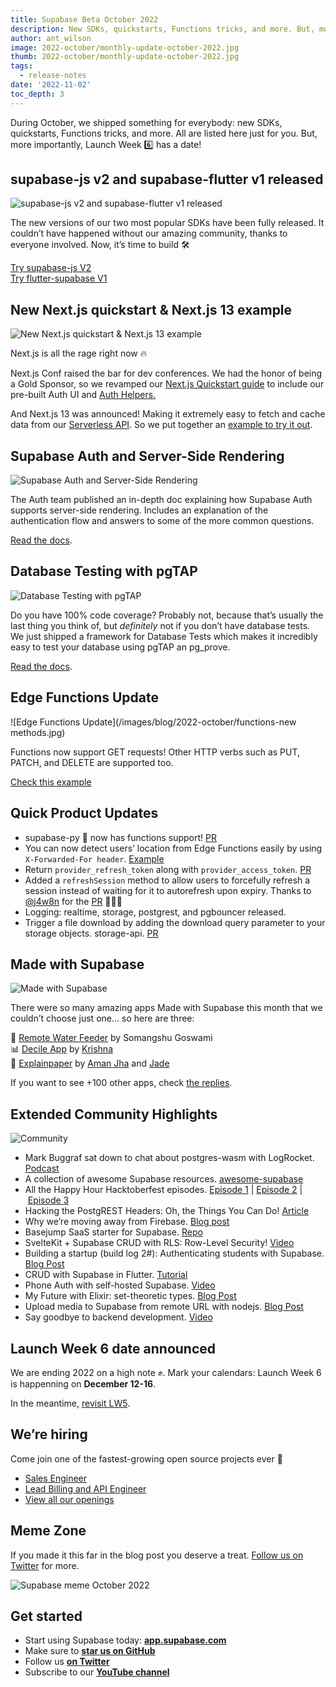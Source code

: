 ```yaml
---
title: Supabase Beta October 2022
description: New SDKs, quickstarts, Functions tricks, and more. But, more importantly, Launch Week 6️ has a date!
author: ant_wilson
image: 2022-october/monthly-update-october-2022.jpg  
thumb: 2022-october/monthly-update-october-2022.jpg
tags:
  - release-notes
date: '2022-11-02'
toc_depth: 3
---
```


During October, we shipped something for everybody: new SDKs, quickstarts, Functions tricks, and more. All are listed here just for you. But, more importantly, Launch Week 6️⃣ has a date!

## supabase-js v2 and supabase-flutter v1 released

![supabase-js v2 and supabase-flutter v1 released](a/images/blog/2022-october/supabase-js-v2-supabase-flutter-v1-header.jpg)

The new versions of our two most popular SDKs have been fully released. It couldn’t have happened without our amazing community, thanks to everyone involved. Now, it’s time to build 🛠

[Try supabase-js V2](https://supabase.com/docs/reference/javascript/)<br/>
[Try flutter-supabase V1](https://supabase.com/docs/reference/dart)

## New Next.js quickstart & Next.js 13 example

![New Next.js quickstart & Next.js 13 example](/images/blog/2022-october/next-header.jpg)

Next.js is all the rage right now 🔥 

Next.js Conf raised the bar for dev conferences. We had the honor of being a Gold Sponsor, so we revamped our [Next.js Quickstart guide](https://supabase.com/docs/guides/with-nextjs) to include our pre-built Auth UI and [Auth Helpers.](https://supabase.com/docs/guides/auth/auth-helpers/nextjs)

And Next.js 13 was announced! Making it extremely easy to fetch and cache data from our [Serverless API](https://supabase.com/docs/guides/api). So we put together an [example to try it out](https://github.com/supabase/supabase/tree/master/examples/caching/with-nextjs-13).

## Supabase Auth and Server-Side Rendering

![Supabase Auth and Server-Side Rendering](/images/blog/2022-october/authentication-server-side-docs.jpg)

The Auth team published an in-depth doc explaining how Supabase Auth supports server-side rendering. Includes an explanation of the authentication flow and answers to some of the more common questions.

[Read the docs](https://supabase.com/docs/guides/auth/server-side-rendering).

## Database Testing with pgTAP

![Database Testing with pgTAP](/images/blog/2022-october/database-testing-postgres-pgtap.jpg)

Do you have 100% code coverage? Probably not, because that’s usually the last thing you think of, but *definitely* not if you don’t have database tests. We just shipped a framework for Database Tests which makes it incredibly easy to test your database using pgTAP an pg_prove.

[Read the docs](https://supabase.com/docs/guides/database/testing).

## Edge Functions Update

![Edge Functions Update](/images/blog/2022-october/functions-new methods.jpg)

Functions now support GET requests! Other HTTP verbs such as PUT, PATCH, and DELETE are supported too. 

[Check this example](https://github.com/supabase/supabase/blob/master/examples/edge-functions/supabase/functions/restful-tasks/index.ts)

## Quick Product Updates

- supabase-py 🐍 now has functions support! [PR](https://github.com/supabase-community/supabase-py/pull/179)
- You can now detect users’ location from Edge Functions easily by using `X-Forwarded-For header`. [Example](https://github.com/supabase/supabase/tree/master/examples/edge-functions/supabase/functions/location)
- Return `provider_refresh_token` along with `provider_access_token`. [PR](https://github.com/supabase/gotrue/pull/641)
- Added a `refreshSession` method to allow users to forcefully refresh a session instead of waiting for it to autorefresh upon expiry. Thanks to [@j4w8n](https://github.com/j4w8n) for the [PR](https://github.com/supabase/gotrue-js/pull/505) 🙇🏻‍♂️
- Logging: realtime, storage, postgrest, and pgbouncer released.
- Trigger a file download by adding the download query parameter to your storage objects. storage-api. [PR](https://github.com/supabase/storage-api/issues/122)

## Made with Supabase

![Made with Supabase](/images/blog/2022-october/twitter-card-header.jpg)

There were so many amazing apps Made with Supabase this month that we couldn’t choose just one… so here are three:

🚰 [Remote Water Feeder](https://twitter.com/SomangshuG/status/1581888060643774465) by Somangshu Goswami <br/>
📊 [Decile App](https://github.com/decileapp/decile) by [Krishna](https://twitter.com/ntkris) <br/>
📑 [Explainpaper](https://www.explainpaper.com/) by [Aman Jha](https://twitter.com/amanjha__) and [Jade](https://twitter.com/functionofjade)

If you want to see +100 other apps, check [the replies](https://twitter.com/supabase/status/1585226233742229504).

## Extended Community Highlights

![Community](/images/blog/2022-june/community.jpg)

- Mark Buggraf sat down to chat about postgres-wasm with LogRocket. [Podcast](https://podrocket.logrocket.com/opensourcing-postgres-wasm)
- A collection of awesome Supabase resources. [awesome-supabase](https://github.com/lyqht/awesome-supabase)
- All the Happy Hour Hacktoberfest episodes. [Episode 1](https://www.youtube.com/watch?v=qRSYenBLHHQ) | [Episode 2](https://www.youtube.com/watch?v=-RlivqzNIso) | [Episode 3](https://www.youtube.com/watch?v=LzDIptBGtUw)
- Hacking the PostgREST Headers: Oh, the Things You Can Do! [Article](https://dev.to/burggraf/hacking-the-postgrest-headers-oh-the-things-you-can-do-ck2)
- Why we’re moving away from Firebase. [Blog post](https://koptional.com/article/why-we%E2%80%99re-moving-away-from-firebase)
- Basejump SaaS starter for Supabase. [Repo](https://github.com/usebasejump/basejump)
- SvelteKit + Supabase CRUD with RLS: Row-Level Security! [Video](https://www.youtube.com/watch?v=iKzjfHARXpc)
- Building a startup (build log 2#): Authenticating students with Supabase. [Blog Post](https://dev.to/paul_emechebe/building-a-startup-build-log-2-authenticating-users-with-supabase-1p1b)
- CRUD with Supabase in Flutter. [Tutorial](https://sadabwasim.medium.com/crud-with-supabase-in-flutter-dbe97fa0c15)
- Phone Auth with self-hosted Supabase. [Video](https://www.youtube.com/watch?v=z3sE-ix2uok)
- My Future with Elixir: set-theoretic types. [Blog Post](https://elixir-lang.org/blog/2022/10/05/my-future-with-elixir-set-theoretic-types/)
- Upload media to Supabase from remote URL with nodejs. [Blog Post](https://www.antoinemesnil.com/posts/upload-media-supabase)
- Say goodbye to backend development. [Video](https://www.youtube.com/watch?v=9CuTxeioKF4)

## Launch Week 6 date announced

We are ending 2022 on a high note ✊. Mark your calendars: Launch Week 6 is happenning on **December 12-16**.

In the meantime, [revisit LW5](https://supabase.com/launch-week).

## We’re hiring

Come join one of the fastest-growing open source projects ever 🤗

- [Sales Engineer](https://boards.greenhouse.io/supabase/jobs/4711141004)
- [Lead Billing and API Engineer](https://boards.greenhouse.io/supabase/jobs/4652333004)
- [View all our openings](https://boards.greenhouse.io/supabase)

## Meme Zone

If you made it this far in the blog post you deserve a treat. [Follow us on Twitter](https://twitter.com/supabase) for more.

![Supabase meme October 2022](/images/blog/2022-october/beta-update-october-meme.jpeg)

## Get started

- Start using Supabase today: **[app.supabase.com](https://app.supabase.com/)**
- Make sure to **[star us on GitHub](https://github.com/supabase/supabase)**
- Follow us **[on Twitter](https://twitter.com/supabase)**
- Subscribe to our **[YouTube channel](https://www.youtube.com/c/supabase)**
